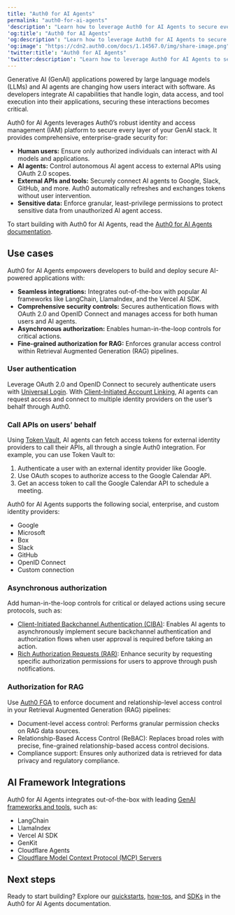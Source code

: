 ```yaml
---
title: "Auth0 for AI Agents"
permalink: "auth0-for-ai-agents"
'description': "Learn how to leverage Auth0 for AI Agents to secure every layer of your GenAI stack."
'og:title': "Auth0 for AI Agents"
'og:description': "Learn how to leverage Auth0 for AI Agents to secure every layer of your GenAI stack."
'og:image': "https://cdn2.auth0.com/docs/1.14567.0/img/share-image.png"
'twitter:title': "Auth0 for AI Agents"
'twitter:description': "Learn how to leverage Auth0 for AI Agents to secure every layer of your GenAI stack."
---
```


Generative AI (GenAI) applications powered by large language models (LLMs) and AI agents are changing how users interact with software. As developers integrate AI capabilities that handle login, data access, and tool execution into their applications, securing these interactions becomes critical.

Auth0 for AI Agents leverages Auth0’s robust identity and access management (IAM) platform to secure every layer of your GenAI stack. It provides comprehensive, enterprise-grade security for:

* **Human users:** Ensure only authorized individuals can interact with AI models and applications.
* **AI agents:** Control autonomous AI agent access to external APIs using <Tooltip href="/docs/docs/fr-ca/glossary?term=oath2" tip="OAuth 2.0
Cadre d’applications d’autorisation qui définit les protocoles d’autorisation et les flux de production." cta="Voir le glossaire">OAuth 2.0</Tooltip> scopes.
* **External APIs and tools:** Securely connect AI agents to Google, Slack, GitHub, and more. Auth0 automatically refreshes and exchanges tokens without user intervention.
* **Sensitive data:** Enforce granular, least-privilege permissions to protect sensitive data from unauthorized AI agent access.

To start building with Auth0 for AI Agents, read the [Auth0 for AI Agents documentation](https://auth0.com/ai/docs).

## Use cases

Auth0 for AI Agents empowers developers to build and deploy secure AI-powered applications with:

* **Seamless integrations:** Integrates out-of-the-box with popular AI frameworks like LangChain, LlamaIndex, and the Vercel AI SDK.
* **Comprehensive security controls:** Secures authentication flows with OAuth 2.0 and <Tooltip href="/docs/docs/fr-ca/glossary?term=openid" tip="OpenID
Norme ouverte d’authentification qui permet aux applications de vérifier l’identité des utilisateurs sans avoir à collecter leurs informations de connexion." cta="Voir le glossaire">OpenID</Tooltip> Connect and manages access for both human users and AI agents.
* **Asynchronous authorization:** Enables human-in-the-loop controls for critical actions.
* **<Tooltip data-tooltip-id="react-containers-DefinitionTooltip-2" tip="">Fine-grained authorization</Tooltip> for RAG:** Enforces granular access control within Retrieval Augmented Generation (RAG) pipelines.

### User authentication

Leverage OAuth 2.0 and OpenID Connect to securely authenticate users with [Universal Login](/docs/fr-ca/authenticate/login/auth0-universal-login). With [Client-Initiated Account Linking](https://auth0.com/ai/docs/client-initiated-account-linking), AI agents can request access and connect to multiple <Tooltip href="/docs/docs/fr-ca/glossary?term=idp" tip="Fournisseur d’identité (IdP)
Service de stockage et de gestion des identités numériques." cta="Voir le glossaire">identity providers</Tooltip> on the user’s behalf through Auth0.

### Call APIs on users’ behalf

Using [Token Vault](/docs/fr-ca/secure/tokens/token-vault), AI agents can fetch <Tooltip href="/docs/docs/fr-ca/glossary?term=access-token" tip="Jeton d’accès
Identifiant d’autorisation, sous la forme d’une chaîne opaque ou d’un JWT, utilisé pour accéder à une API." cta="Voir le glossaire">access tokens</Tooltip> for external identity providers to call their APIs, all through a single Auth0 integration. For example, you can use Token Vault to:

1. Authenticate a user with an external identity provider like Google.
2. Use OAuth scopes to authorize access to the Google Calendar API.
3. Get an access token to call the Google Calendar API to schedule a meeting.

Auth0 for AI Agents supports the following social, enterprise, and custom identity providers:

* Google
* Microsoft
* Box
* Slack
* GitHub
* OpenID Connect
* Custom connection

### Asynchronous authorization

Add human-in-the-loop controls for critical or delayed actions using secure protocols, such as:

* [Client-Initiated Backchannel Authentication (CIBA)](/docs/fr-ca/get-started/authentication-and-authorization-flow/client-initiated-backchannel-authentication-flow): Enables AI agents to asynchronously implement secure backchannel authentication and <Tooltip data-tooltip-id="react-containers-DefinitionTooltip-5" tip="">authorization flows</Tooltip> when user approval is required before taking an action.
* [Rich Authorization Requests (RAR)](/docs/fr-ca/get-started/authentication-and-authorization-flow/authorization-code-flow/authorization-code-flow-with-rar): Enhance security by requesting specific authorization permissions for users to approve through push notifications.

### Authorization for RAG

Use [Auth0 FGA](https://docs.fga.dev/) to enforce document and relationship-level access control in your Retrieval Augmented Generation (RAG) pipelines:

* Document-level access control: Performs granular permission checks on RAG data sources.
* Relationship-Based Access Control (ReBAC): Replaces broad roles with precise, fine-grained relationship-based access control decisions.
* Compliance support: Ensures only authorized data is retrieved for data privacy and regulatory compliance.

## AI Framework Integrations

Auth0 for AI Agents integrates out-of-the-box with leading [GenAI frameworks and tools](https://auth0.com/ai/docs/sdks), such as:

* LangChain
* LlamaIndex
* Vercel AI SDK
* GenKit
* Cloudflare Agents
* [Cloudflare Model Context Protocol (MCP) Servers](https://auth0.com/ai/docs/cloudflare-mcp)

## Next steps

Ready to start building? Explore our [quickstarts](https://auth0.com/ai/docs/get-started), [how-tos](https://auth0.com/ai/docs/how-tos), and [SDKs](https://auth0.com/ai/docs/sdks) in the Auth0 for AI Agents documentation.